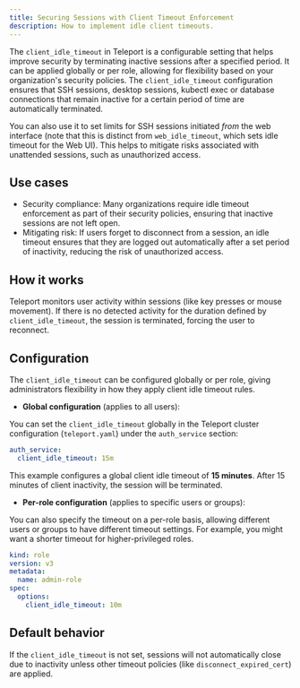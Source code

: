 ```yaml
---
title: Securing Sessions with Client Timeout Enforcement
description: How to implement idle client timeouts.
---
```


The `client_idle_timeout` in Teleport is a configurable setting that helps improve security by terminating inactive sessions after a specified period. It can be applied globally or per role, 
allowing for flexibility based on your organization's security policies. The `client_idle_timeout` configuration ensures that SSH sessions, desktop sessions, kubectl exec or database 
connections that remain inactive for a certain period of time are automatically terminated. 

You can also use it to set limits for SSH sessions initiated *from* the web interface (note that this is distinct from `web_idle_timeout`, which sets idle timeout for the Web UI). 
This helps to mitigate risks associated with unattended sessions, such as unauthorized access.

## Use cases

- Security compliance: Many organizations require idle timeout enforcement as part of their security policies, ensuring that inactive sessions are not left open.
- Mitigating risk: If users forget to disconnect from a session, an idle timeout ensures that they are logged out automatically after a set period of inactivity, reducing the risk of unauthorized access.

## How it works
Teleport monitors user activity within sessions (like key presses or mouse movement).
If there is no detected activity for the duration defined by `client_idle_timeout`, the session is terminated, forcing the user to reconnect.
   
## Configuration
The `client_idle_timeout` can be configured globally or per role, giving administrators flexibility in how they apply client idle timeout rules.

- **Global configuration** (applies to all users):

You can set the `client_idle_timeout` globally in the Teleport cluster configuration (`teleport.yaml`) under the `auth_service` section:

```yaml
auth_service:
  client_idle_timeout: 15m
```
This example configures a global client idle timeout of **15 minutes**. After 15 minutes of client inactivity, the session will be terminated.

- **Per-role configuration** (applies to specific users or groups):

You can also specify the timeout on a per-role basis, allowing different users or groups to have different timeout settings. For example, you might want a shorter timeout for higher-privileged roles.

```yaml
kind: role
version: v3
metadata:
  name: admin-role
spec:
  options:
    client_idle_timeout: 10m
```

## Default behavior
If the `client_idle_timeout` is not set, sessions will not automatically close due to inactivity unless other timeout policies (like `disconnect_expired_cert`) are applied.
